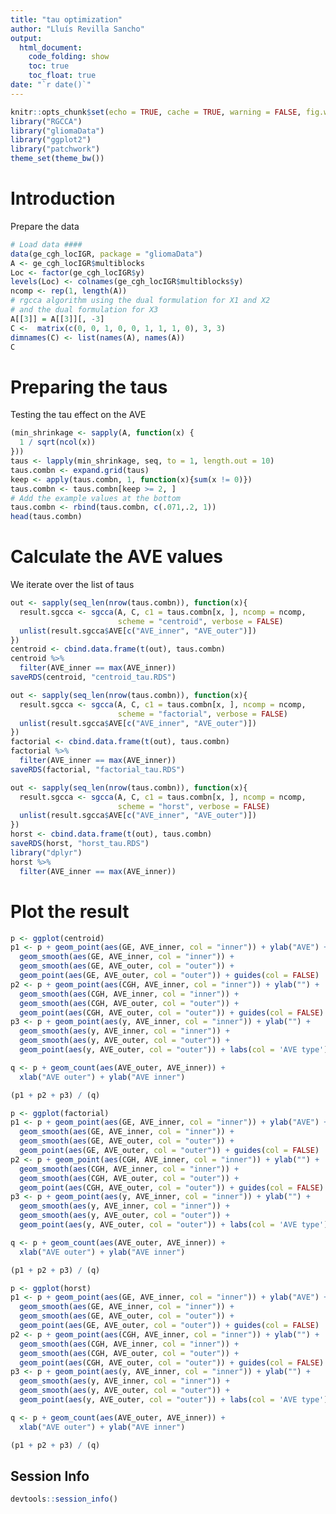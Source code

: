 ```yaml
---
title: "tau optimization"
author: "Lluís Revilla Sancho"
output:
  html_document:
    code_folding: show
    toc: true
    toc_float: true
date: "`r date()`"
---
```


```r
knitr::opts_chunk$set(echo = TRUE, cache = TRUE, warning = FALSE, fig.width = 120, fig.height = 50, collapse = TRUE)
library("RGCCA")
library("gliomaData")
library("ggplot2")
library("patchwork")
theme_set(theme_bw())
```

# Introduction

Prepare the data

```r
# Load data ####
data(ge_cgh_locIGR, package = "gliomaData")
A <- ge_cgh_locIGR$multiblocks
Loc <- factor(ge_cgh_locIGR$y)
levels(Loc) <- colnames(ge_cgh_locIGR$multiblocks$y)
ncomp <- rep(1, length(A))
# rgcca algorithm using the dual formulation for X1 and X2 
# and the dual formulation for X3
A[[3]] = A[[3]][, -3]
C <-  matrix(c(0, 0, 1, 0, 0, 1, 1, 1, 0), 3, 3)
dimnames(C) <- list(names(A), names(A))
C
```

# Preparing the taus

Testing the tau effect on the AVE

```r
(min_shrinkage <- sapply(A, function(x) {
  1 / sqrt(ncol(x))
}))
taus <- lapply(min_shrinkage, seq, to = 1, length.out = 10)
taus.combn <- expand.grid(taus)
keep <- apply(taus.combn, 1, function(x){sum(x != 0)})
taus.combn <- taus.combn[keep >= 2, ]
# Add the example values at the bottom
taus.combn <- rbind(taus.combn, c(.071,.2, 1))
head(taus.combn)
```

# Calculate the AVE values

We iterate over the list of taus

```r
out <- sapply(seq_len(nrow(taus.combn)), function(x){
  result.sgcca <- sgcca(A, C, c1 = taus.combn[x, ], ncomp = ncomp, 
                        scheme = "centroid", verbose = FALSE)
  unlist(result.sgcca$AVE[c("AVE_inner", "AVE_outer")])
})
centroid <- cbind.data.frame(t(out), taus.combn)
centroid %>% 
  filter(AVE_inner == max(AVE_inner))
saveRDS(centroid, "centroid_tau.RDS")
```


```r
out <- sapply(seq_len(nrow(taus.combn)), function(x){
  result.sgcca <- sgcca(A, C, c1 = taus.combn[x, ], ncomp = ncomp, 
                        scheme = "factorial", verbose = FALSE)
  unlist(result.sgcca$AVE[c("AVE_inner", "AVE_outer")])
})
factorial <- cbind.data.frame(t(out), taus.combn)
factorial %>% 
  filter(AVE_inner == max(AVE_inner))
saveRDS(factorial, "factorial_tau.RDS")
```


```r
out <- sapply(seq_len(nrow(taus.combn)), function(x){
  result.sgcca <- sgcca(A, C, c1 = taus.combn[x, ], ncomp = ncomp, 
                        scheme = "horst", verbose = FALSE)
  unlist(result.sgcca$AVE[c("AVE_inner", "AVE_outer")])
})
horst <- cbind.data.frame(t(out), taus.combn)
saveRDS(horst, "horst_tau.RDS")
library("dplyr")
horst %>% 
  filter(AVE_inner == max(AVE_inner))
```

# Plot the result

```r
p <- ggplot(centroid)
p1 <- p + geom_point(aes(GE, AVE_inner, col = "inner")) + ylab("AVE") +
  geom_smooth(aes(GE, AVE_inner, col = "inner")) +
  geom_smooth(aes(GE, AVE_outer, col = "outer")) +
  geom_point(aes(GE, AVE_outer, col = "outer")) + guides(col = FALSE)
p2 <- p + geom_point(aes(CGH, AVE_inner, col = "inner")) + ylab("") +
  geom_smooth(aes(CGH, AVE_inner, col = "inner")) +
  geom_smooth(aes(CGH, AVE_outer, col = "outer")) +
  geom_point(aes(CGH, AVE_outer, col = "outer")) + guides(col = FALSE)
p3 <- p + geom_point(aes(y, AVE_inner, col = "inner")) + ylab("") +
  geom_smooth(aes(y, AVE_inner, col = "inner")) +
  geom_smooth(aes(y, AVE_outer, col = "outer")) +
  geom_point(aes(y, AVE_outer, col = "outer")) + labs(col = 'AVE type') 

q <- p + geom_count(aes(AVE_outer, AVE_inner)) + 
  xlab("AVE outer") + ylab("AVE inner")

(p1 + p2 + p3) / (q)
```

```r
p <- ggplot(factorial)
p1 <- p + geom_point(aes(GE, AVE_inner, col = "inner")) + ylab("AVE") +
  geom_smooth(aes(GE, AVE_inner, col = "inner")) +
  geom_smooth(aes(GE, AVE_outer, col = "outer")) +
  geom_point(aes(GE, AVE_outer, col = "outer")) + guides(col = FALSE)
p2 <- p + geom_point(aes(CGH, AVE_inner, col = "inner")) + ylab("") +
  geom_smooth(aes(CGH, AVE_inner, col = "inner")) +
  geom_smooth(aes(CGH, AVE_outer, col = "outer")) +
  geom_point(aes(CGH, AVE_outer, col = "outer")) + guides(col = FALSE)
p3 <- p + geom_point(aes(y, AVE_inner, col = "inner")) + ylab("") +
  geom_smooth(aes(y, AVE_inner, col = "inner")) +
  geom_smooth(aes(y, AVE_outer, col = "outer")) +
  geom_point(aes(y, AVE_outer, col = "outer")) + labs(col = 'AVE type') 

q <- p + geom_count(aes(AVE_outer, AVE_inner)) + 
  xlab("AVE outer") + ylab("AVE inner")

(p1 + p2 + p3) / (q)
```

```r
p <- ggplot(horst)
p1 <- p + geom_point(aes(GE, AVE_inner, col = "inner")) + ylab("AVE") +
  geom_smooth(aes(GE, AVE_inner, col = "inner")) +
  geom_smooth(aes(GE, AVE_outer, col = "outer")) +
  geom_point(aes(GE, AVE_outer, col = "outer")) + guides(col = FALSE)
p2 <- p + geom_point(aes(CGH, AVE_inner, col = "inner")) + ylab("") +
  geom_smooth(aes(CGH, AVE_inner, col = "inner")) +
  geom_smooth(aes(CGH, AVE_outer, col = "outer")) +
  geom_point(aes(CGH, AVE_outer, col = "outer")) + guides(col = FALSE)
p3 <- p + geom_point(aes(y, AVE_inner, col = "inner")) + ylab("") +
  geom_smooth(aes(y, AVE_inner, col = "inner")) +
  geom_smooth(aes(y, AVE_outer, col = "outer")) +
  geom_point(aes(y, AVE_outer, col = "outer")) + labs(col = 'AVE type') 

q <- p + geom_count(aes(AVE_outer, AVE_inner)) + 
  xlab("AVE outer") + ylab("AVE inner")

(p1 + p2 + p3) / (q)
```

## Session Info {-}

```r
devtools::session_info()
```

